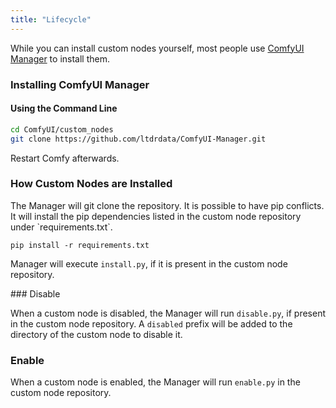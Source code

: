 ```yaml
---
title: "Lifecycle"
---
```


While you can install custom nodes yourself, most people use [ComfyUI Manager](https://github.com/ltdrdata/ComfyUI-Manager) to install them.

### Installing ComfyUI Manager

#### Using the Command Line

```bash
cd ComfyUI/custom_nodes
git clone https://github.com/ltdrdata/ComfyUI-Manager.git
```

Restart Comfy afterwards.

### How Custom Nodes are Installed

<Steps>
<Step title="Git Clone">
The Manager will git clone the repository.
</Step>
<Step title="Install Python Dependencies">
<Warning>It is possible to have pip conflicts. </Warning>
It will install the pip dependencies listed in the custom node repository under `requirements.txt`.

```
pip install -r requirements.txt
```

</Step>
<Step title="Run Install Script">

Manager will execute `install.py`, if it is present in the custom node repository.

</Step>
</Steps>
### Disable

When a custom node is disabled, the Manager will run `disable.py`, if present in the custom node repository. A `disabled` prefix will be added to the directory of the custom node to disable it.

### Enable

When a custom node is enabled, the Manager will run `enable.py` in the custom node repository.
